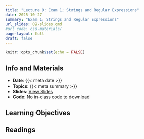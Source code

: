 ```yaml
---
title: "Lecture 9: Exam 1; Strings and Regular Expressions"
date: 2025-10-27
summary: "Exam 1; Strings and Regular Expressions"
url_slides: 09-slides.qmd
#url_code: css-materials/
page-layout: full
draft: false
---
```


```r
knitr::opts_chunk$set(echo = FALSE)
```

## Info and Materials

* **Date**: {{< meta date >}}
* **Topics**: {{< meta summary >}}
* **Slides**: [View Slides]({{< meta url_slides >}})
* **Code**: No in-class code to download


## Learning Objectives




## Readings


